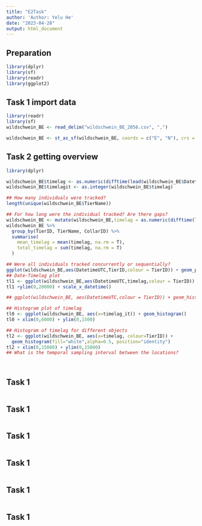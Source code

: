 ```yaml
---
title: "E2Task"
author: 'Author: Yelu He'
date: "2023-04-28"
output: html_document
---
```

## Preparation
```r
library(dplyr)
library(sf)
library(readr)
library(ggplot2)

```


## Task 1 import data
```r
library(readr)
library(sf)
wildschwein_BE <- read_delim("wildschwein_BE_2056.csv", ",")

wildschwein_BE <- st_as_sf(wildschwein_BE, coords = c("E", "N"), crs = 2056, remove = FALSE)
```

## Task 2 getting overview
```r
library(dplyr)

wildschwein_BE$timelag <- as.numeric(difftime(lead(wildschwein_BE$DatetimeUTC), wildschwein_BE$DatetimeUTC, units = "secs"))
wildschwein_BE$timelagit <- as.integer(wildschwein_BE$timelag)

## How many individuals were tracked?
length(unique(wildschwein_BE$TierName))

## For how long were the individual tracked? Are there gaps?
wildschwein_BE <- mutate(wildschwein_BE,timelag = as.numeric(difftime(lead(DatetimeUTC),DatetimeUTC)))
wildschwein_BE %>%
  group_by(TierID, TierName, CollarID) %>%
  summarise(         
    mean_timelag = mean(timelag, na.rm = T),
    total_timelag = sum(timelag, na.rm = T)
  )

## Were all individuals tracked concurrently or sequentially?
ggplot(wildschwein_BE,aes(DatetimeUTC,TierID,colour = TierID)) + geom_point()
## Date-Timelag plot
tl1 <- ggplot(wildschwein_BE,aes(DatetimeUTC,timelag,colour = TierID)) + geom_line()
tl1 +ylim(0,20000) + scale_x_datetime()

## ggplot(wildschwein_BE, aes(DatetimeUTC,colour = TierID)) + geom_histogram()

## Histogram plot of timelag
tl0 <- ggplot(wildschwein_BE, aes(x=timelag_it)) + geom_histogram()
tl0 + xlim(0,6000) + ylim(0,1500)

## Histogram of timelag for different objects
tl2 <- ggplot(wildschwein_BE, aes(x=timelag, colour=TierID)) +
  geom_histogram(fill="white",alpha=0.5, position="identity")
tl2 + xlim(0,15000) + ylim(0,15000)
## What is the temporal sampling interval between the locations?




```

## Task 1
```r


```

## Task 1
```r


```

## Task 1
```r


```

## Task 1
```r


```

## Task 1
```r


```

## Task 1
```r


```